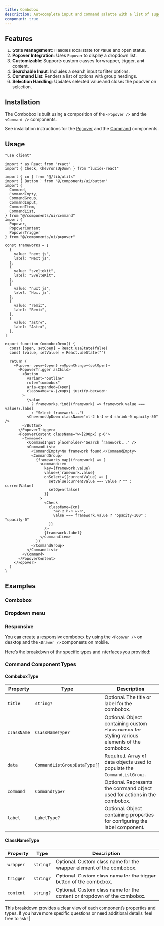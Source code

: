 ```yaml
---
title: Combobox
description: Autocomplete input and command palette with a list of suggestions.
component: true
---
```


<ComponentPreview name="ComboboxMainDemo" />

## Features

1. **State Management**: Handles local state for value and open status.
2. **Popover Integration**: Uses `Popover` to display a dropdown list.
3. **Customizable**: Supports custom classes for wrapper, trigger, and content.
4. **Searchable Input**: Includes a search input to filter options.
5. **Command List**: Renders a list of options with group headings.
6. **Selection Handling**: Updates selected value and closes the popover on selection.

## Installation

<Step>The Combobox is built using a composition of the `<Popover />` and the `<Command />` components.</Step>

See installation instructions for the [Popover](/docs/components/Popover#installation) and the
[Command](/docs/components/Command#installation) components.

## Usage

```tsx
"use client"

import * as React from "react"
import { Check, ChevronsUpDown } from "lucide-react"

import { cn } from "@/lib/utils"
import { Button } from "@/components/ui/button"
import {
  Command,
  CommandEmpty,
  CommandGroup,
  CommandInput,
  CommandItem,
  CommandList,
} from "@/components/ui/command"
import {
  Popover,
  PopoverContent,
  PopoverTrigger,
} from "@/components/ui/popover"

const frameworks = [
  {
    value: "next.js",
    label: "Next.js",
  },
  {
    value: "sveltekit",
    label: "SvelteKit",
  },
  {
    value: "nuxt.js",
    label: "Nuxt.js",
  },
  {
    value: "remix",
    label: "Remix",
  },
  {
    value: "astro",
    label: "Astro",
  },
]

export function ComboboxDemo() {
  const [open, setOpen] = React.useState(false)
  const [value, setValue] = React.useState("")

  return (
    <Popover open={open} onOpenChange={setOpen}>
      <PopoverTrigger asChild>
        <Button
          variant="outline"
          role="combobox"
          aria-expanded={open}
          className="w-[200px] justify-between"
        >
          {value
            ? frameworks.find((framework) => framework.value === value)?.label
            : "Select framework..."}
          <ChevronsUpDown className="ml-2 h-4 w-4 shrink-0 opacity-50" />
        </Button>
      </PopoverTrigger>
      <PopoverContent className="w-[200px] p-0">
        <Command>
          <CommandInput placeholder="Search framework..." />
          <CommandList>
            <CommandEmpty>No framework found.</CommandEmpty>
            <CommandGroup>
              {frameworks.map((framework) => (
                <CommandItem
                  key={framework.value}
                  value={framework.value}
                  onSelect={(currentValue) => {
                    setValue(currentValue === value ? "" : currentValue)
                    setOpen(false)
                  }}
                >
                  <Check
                    className={cn(
                      "mr-2 h-4 w-4",
                      value === framework.value ? "opacity-100" : "opacity-0"
                    )}
                  />
                  {framework.label}
                </CommandItem>
              ))}
            </CommandGroup>
          </CommandList>
        </Command>
      </PopoverContent>
    </Popover>
  )
}
```

## Examples

### Combobox

<ComponentPreview name="ComboboxMainDemo" />

### Dropdown menu

<ComponentPreview name="ComboboxDropdownDemo" />

### Responsive

You can create a responsive combobox by using the `<Popover />` on desktop and the `<Drawer />` components on mobile.

<ComponentPreview name="ComboboxResponsiveDemo" />

Here’s the breakdown of the specific types and interfaces you provided:


### Command Component Types

#### ComboboxType
  
| **Property**   | **Type**                    | **Description**                                                                                 |
|----------------|-----------------------------|-------------------------------------------------------------------------------------------------|
| `title`        | `string?`                   | Optional. The title or label for the combobox.                                                  |
| `className`    | `ClassNameType?`            | Optional. Object containing custom class names for styling various elements of the combobox.    |
| `data`         | `CommandListGroupDataType[]`| Required. Array of data objects used to populate the `CommandListGroup`.                        |
| `command`      | `CommandType?`              | Optional. Represents the command object used for actions in the combobox.                      |
| `label`        | `LabelType?`                | Optional. Object containing properties for configuring the label component.                    |

#### ClassNameType

| **Property**   | **Type**                    | **Description**                                                                                 |
|----------------|-----------------------------|-------------------------------------------------------------------------------------------------|
| `wrapper`      | `string?`                   | Optional. Custom class name for the wrapper element of the combobox.                            |
| `trigger`      | `string?`                   | Optional. Custom class name for the trigger button of the combobox.                             |
| `content`      | `string?`                   | Optional. Custom class name for the content or dropdown of the combobox.                        |

This breakdown provides a clear view of each component’s properties and types. If you have more specific questions or need additional details, feel free to ask!                 |

